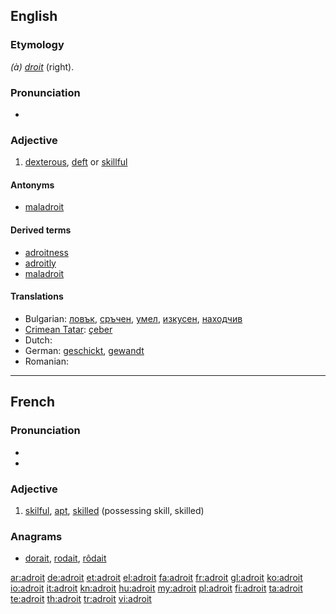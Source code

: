 ==English==

===Etymology===
{{etyl|fr}} ''(à) [[droit]]'' (right).

===Pronunciation===
* {{a|US}} {{IPA|/æˈdrɔɪt/}} {{SAMPA|/@drOIt/}}

===Adjective===
{{en-adj|'''more adroit''' or '''[[adroiter]]'''|'''most adroit''' or '''[[adroitest]]'''}}

# [[dexterous]], [[deft]] or [[skillful]]

====Antonyms====
* [[maladroit]]

====Derived terms====
* [[adroitness]]
* [[adroitly]]
* [[maladroit]]

====Translations====
* Bulgarian: [[ловък]], [[сръчен]], [[умел]], [[изкусен]], [[находчив]] 
* [[Crimean Tatar]]: [[çeber]]
* Dutch: {{t+|nl|handig}}
* German: [[geschickt]], [[gewandt]]
* Romanian: {{t+|ro|descurcăreţ}}

----

==French==

===Pronunciation===
* {{IPA|/ad.ʁwa/|lang=fr}}
* {{audio|Fr-adroit.ogg|Audio}}

===Adjective===
{{fr-adj}}

# [[skilful]], [[apt]], [[skilled]] (possessing skill, skilled)

===Anagrams===
* [[dorait#French|dorait]], [[rodait#French|rodait]], [[rôdait#French|rôdait]]

[[ar:adroit]]
[[de:adroit]]
[[et:adroit]]
[[el:adroit]]
[[fa:adroit]]
[[fr:adroit]]
[[gl:adroit]]
[[ko:adroit]]
[[io:adroit]]
[[it:adroit]]
[[kn:adroit]]
[[hu:adroit]]
[[my:adroit]]
[[pl:adroit]]
[[fi:adroit]]
[[ta:adroit]]
[[te:adroit]]
[[th:adroit]]
[[tr:adroit]]
[[vi:adroit]]